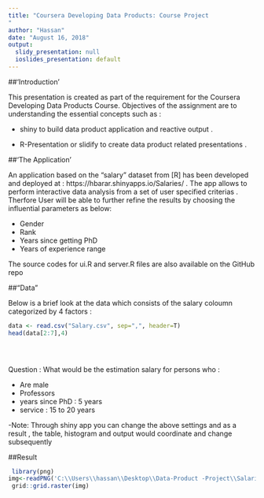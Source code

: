 ---
title: "Coursera Developing Data Products: Course Project
"
author: "Hassan"
date: "August 16, 2018"
output:
  slidy_presentation: null
  ioslides_presentation: default
---

##'Introduction'

This presentation is created as part of the requirement for the Coursera Developing Data Products Course. Objectives of the assignment are to understanding the essential concepts such as :

- shiny to build data product application and reactive output .  

- R-Presentation or slidify to create data product related presentations .

##'The Application'

An application based on the "salary" dataset from [R] has been developed and deployed at : https://hbarar.shinyapps.io/Salaries/ . The app allows to perform interactive data analysis from a set of user specified criterias . Therfore User will be able to further refine the results by choosing the influential parameters as below:

- Gender
- Rank
- Years since getting PhD
- Years of experience range 

The source codes for ui.R and server.R files are also available on the GitHub repo

##"Data"

Below is a brief look at the data which consists of the 
salary coloumn categorized by 4 factors :

```{r}

data <- read.csv("Salary.csv", sep=",", header=T)
head(data[2:7],4)


 

```
Question : What would be the estimation salary for persons who : 
    
- Are male
- Professors
- years since PhD : 5 years
- service : 15 to 20 years

-Note: Through shiny app you can change the above settings and 
      as a result , the table, histogram and output would coordinate and
      change subsequently

##Result
```{r}

 library(png)
img<-readPNG('C:\\Users\\hassan\\Desktop\\Data-Product -Project\\Salaries\\image.png')
 grid::grid.raster(img)
```


